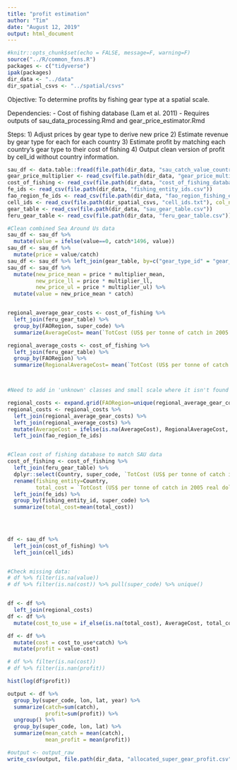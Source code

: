---
title: "profit estimation"
author: "Tim"
date: "August 12, 2019"
output: html_document
---

```{r setup, include=FALSE}

#knitr::opts_chunk$set(echo = FALSE, message=F, warning=F)
source("../R/common_fxns.R")
packages <- c("tidyverse")
ipak(packages)
dir_data <- "../data"
dir_spatial_csvs <- "../spatial/csvs"
```

Objective: To determine profits by fishing gear type at a spatial scale. 

Dependencies:
- Cost of fishing database (Lam et al. 2011)
- Requires outputs of sau_data_processing.Rmd and gear_price_estimator.Rmd

Steps:
1) Adjust prices by gear type to derive new price
2) Estimate revenue by gear type for each for each country
3) Estimate profit by matching each country's gear type to their cost of fishing
4) Output clean version of profit by cell_id without country information. 

```{r raw-data}
sau_df <- data.table::fread(file.path(dir_data, "sau_catch_value_country.csv"))
gear_price_multiplier <- read_csv(file.path(dir_data, "gear_price_multipliers.csv"))
cost_of_fishing <- read_csv(file.path(dir_data, "cost_of_fishing_database.csv"))
fe_ids <- read_csv(file.path(dir_data, "fishing_entity_ids.csv"))
fao_region_fe_ids <- read_csv(file.path(dir_data, "fao_region_fishing_entity_ids.csv"))
cell_ids <- read_csv(file.path(dir_spatial_csvs, "cell_ids.txt"), col_names = c("cell_id", "lon", "lat"))
gear_table <- read_csv(file.path(dir_data, "sau_gear_table.csv"))
feru_gear_table <- read_csv(file.path(dir_data, "feru_gear_table.csv"))
```


```{r cleaning}

#Clean combined Sea Around Us data
sau_df <- sau_df %>% 
  mutate(value = ifelse(value==0, catch*1496, value))
sau_df <- sau_df %>% 
  mutate(price = value/catch)
sau_df <- sau_df %>% left_join(gear_table, by=c("gear_type_id" = "gear_id")) %>% left_join(gear_price_multiplier)
sau_df <- sau_df %>% 
  mutate(new_price_mean = price * multiplier_mean,
         new_price_ll = price * multiplier_ll,
         new_price_ul = price * multiplier_ul) %>% 
  mutate(value = new_price_mean * catch)


regional_average_gear_costs <- cost_of_fishing %>% 
  left_join(feru_gear_table) %>% 
  group_by(FAORegion, super_code) %>% 
  summarize(AverageCost= mean(`TotCost (US$ per tonne of catch in 2005 real dollar)`)) 

regional_average_costs <- cost_of_fishing %>% 
  left_join(feru_gear_table) %>% 
  group_by(FAORegion) %>% 
  summarize(RegionalAverageCost= mean(`TotCost (US$ per tonne of catch in 2005 real dollar)`)) 



#Need to add in 'unknown' classes and small scale where it isn't found in the data. 

regional_costs <- expand.grid(FAORegion=unique(regional_average_gear_costs$FAORegion), super_code=c(unique(regional_average_gear_costs$super_code), "unknown"))
regional_costs <- regional_costs %>% 
  left_join(regional_average_gear_costs) %>% 
  left_join(regional_average_costs) %>% 
  mutate(AverageCost = ifelse(is.na(AverageCost), RegionalAverageCost, AverageCost)) %>% 
  left_join(fao_region_fe_ids)


#Clean cost of fishing database to match SAU data 
cost_of_fishing <- cost_of_fishing %>% 
  left_join(feru_gear_table) %>% 
  dplyr::select(Country, super_code, `TotCost (US$ per tonne of catch in 2005 real dollar)`) %>% 
  rename(fishing_entity=Country,
         total_cost = `TotCost (US$ per tonne of catch in 2005 real dollar)`) %>% 
  left_join(fe_ids) %>% 
  group_by(fishing_entity_id, super_code) %>% 
  summarize(total_cost=mean(total_cost))

  
  
```


```{r modeling}
df <- sau_df %>% 
  left_join(cost_of_fishing) %>% 
  left_join(cell_ids) 


#Check missing data:
# df %>% filter(is.na(value))
# df %>% filter(is.na(cost)) %>% pull(super_code) %>% unique()


df <- df %>% 
  left_join(regional_costs)
df <- df %>% 
  mutate(cost_to_use = if_else(is.na(total_cost), AverageCost, total_cost))

df <- df %>% 
  mutate(cost = cost_to_use*catch) %>% 
  mutate(profit = value-cost)

# df %>% filter(is.na(cost))
# df %>% filter(is.nan(profit))

hist(log(df$profit))
```


```{r clean-output}
output <- df %>% 
  group_by(super_code, lon, lat, year) %>%
  summarize(catch=sum(catch),
            profit=sum(profit)) %>%
  ungroup() %>%
  group_by(super_code, lon, lat) %>%
  summarize(mean_catch = mean(catch),
            mean_profit = mean(profit))

```


```{r output}
#output <- output_raw
write_csv(output, file.path(dir_data, "allocated_super_gear_profit.csv"))

```

